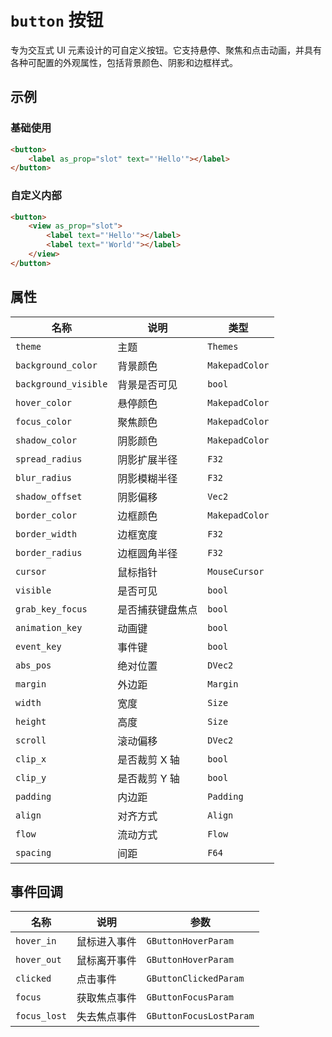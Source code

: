 # `button` 按钮

专为交互式 UI 元素设计的可自定义按钮。它支持悬停、聚焦和点击动画，并具有各种可配置的外观属性，包括背景颜色、阴影和边框样式。

## 示例

### 基础使用

```html
<button>
    <label as_prop="slot" text="'Hello'"></label>
</button>
```

### 自定义内部

```html
<button>
    <view as_prop="slot">
        <label text="'Hello'"></label>
        <label text="'World'"></label>
    </view>
</button>
```

## 属性

| 名称                  | 说明                 | 类型             |
|-----------------------|----------------------|------------------|
| `theme`              | 主题                 | `Themes`         |
| `background_color`   | 背景颜色             | `MakepadColor`   |
| `background_visible` | 背景是否可见         | `bool`           |
| `hover_color`        | 悬停颜色             | `MakepadColor`   |
| `focus_color`        | 聚焦颜色             | `MakepadColor`   |
| `shadow_color`       | 阴影颜色             | `MakepadColor`   |
| `spread_radius`      | 阴影扩展半径         | `F32`            |
| `blur_radius`        | 阴影模糊半径         | `F32`            |
| `shadow_offset`      | 阴影偏移             | `Vec2`           |
| `border_color`       | 边框颜色             | `MakepadColor`   |
| `border_width`       | 边框宽度             | `F32`            |
| `border_radius`      | 边框圆角半径         | `F32`            |
| `cursor`             | 鼠标指针             | `MouseCursor`    |
| `visible`            | 是否可见             | `bool`           |
| `grab_key_focus`     | 是否捕获键盘焦点     | `bool`           |
| `animation_key`      | 动画键               | `bool`           |
| `event_key`          | 事件键               | `bool`           |
| `abs_pos`   | 绝对位置             | `DVec2`    |
| `margin`    | 外边距               | `Margin`   |
| `width`     | 宽度                 | `Size`     |
| `height`    | 高度                 | `Size`     |
| `scroll`   | 滚动偏移             | `DVec2`      |
| `clip_x`   | 是否裁剪 X 轴         | `bool`       |
| `clip_y`   | 是否裁剪 Y 轴         | `bool`       |
| `padding`  | 内边距               | `Padding`    |
| `align`    | 对齐方式             | `Align`      |
| `flow`     | 流动方式             | `Flow`       |
| `spacing`  | 间距                 | `F64`        |

## 事件回调

| 名称         | 说明             | 参数                  |
|--------------|------------------|-----------------------|
| `hover_in`   | 鼠标进入事件     | `GButtonHoverParam`   |
| `hover_out`  | 鼠标离开事件     | `GButtonHoverParam`   |
| `clicked`    | 点击事件         | `GButtonClickedParam` |
| `focus`      | 获取焦点事件     | `GButtonFocusParam`   |
| `focus_lost` | 失去焦点事件     | `GButtonFocusLostParam` |